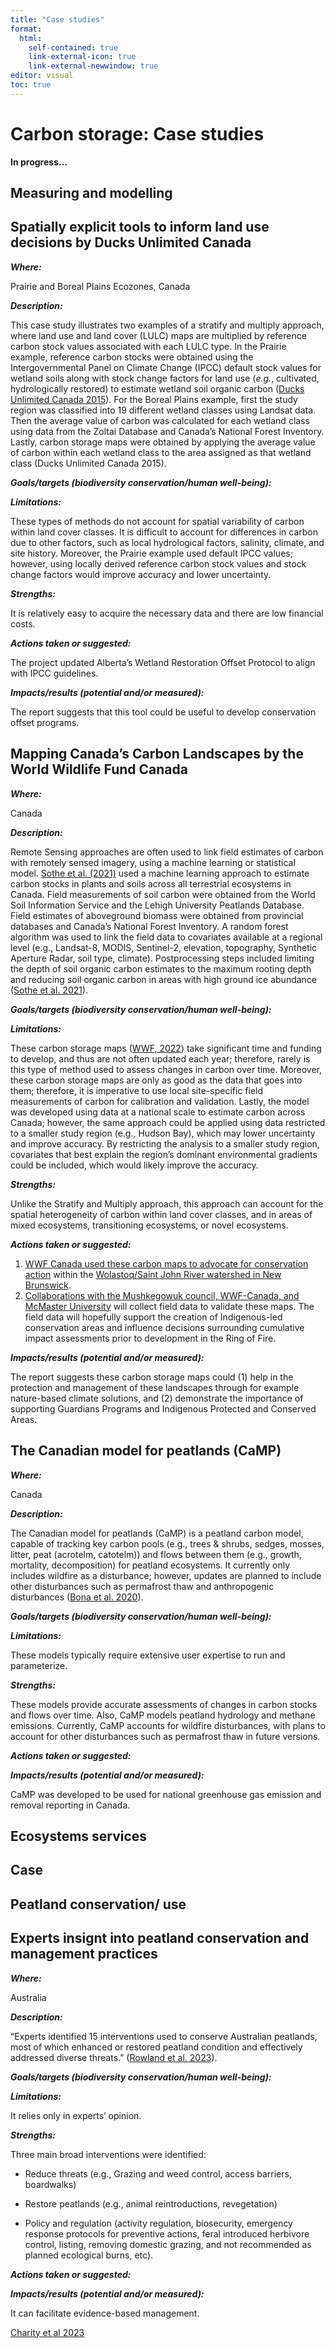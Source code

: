 ```yaml
---
title: "Case studies"
format:
  html:
    self-contained: true
    link-external-icon: true
    link-external-newwindow: true
editor: visual
toc: true
---
```


# Carbon storage: Case studies

**In progress...**

## Measuring and modelling

::: {.callout-note collapse="true"}
## Spatially explicit tools to inform land use decisions by Ducks Unlimited Canada

***Where:***

Prairie and Boreal Plains Ecozones, Canada

***Description:***

This case study illustrates two examples of a stratify and multiply approach, where land use and land cover (LULC) maps are multiplied by reference carbon stock values associated with each LULC type. In the Prairie example, reference carbon stocks were obtained using the Intergovernmental Panel on Climate Change (IPCC) default stock values for wetland soils along with stock change factors for land use (*e.g.*, cultivated, hydrologically restored) to estimate wetland soil organic carbon ([Ducks Unlimited Canada 2015](https://eralberta.ca/wp-content/uploads/2017/05/ducks-unlimited-final-report.pdf)). For the Boreal Plains example, first the study region was classified into 19 different wetland classes using Landsat data. Then the average value of carbon was calculated for each wetland class using data from the Zoltai Database and Canada's National Forest Inventory. Lastly, carbon storage maps were obtained by applying the average value of carbon within each wetland class to the area assigned as that wetland class (Ducks Unlimited Canada 2015).

***Goals/targets (biodiversity conservation/human well-being):***

***Limitations:***

These types of methods do not account for spatial variability of carbon within land cover classes. It is difficult to account for differences in carbon due to other factors, such as local hydrological factors, salinity, climate, and site history. Moreover, the Prairie example used default IPCC values; however, using locally derived reference carbon stock values and stock change factors would improve accuracy and lower uncertainty.

***Strengths:***

It is relatively easy to acquire the necessary data and there are low financial costs.

***Actions taken or suggested:***

The project updated Alberta's Wetland Restoration Offset Protocol to align with IPCC guidelines.

***Impacts/results (potential and/or measured):***

The report suggests that this tool could be useful to develop conservation offset programs.
:::

::: {.callout-note collapse="true"}
## Mapping Canada's Carbon Landscapes by the World Wildlife Fund Canada

***Where:***

Canada

***Description:***

Remote Sensing approaches are often used to link field estimates of carbon with remotely sensed imagery, using a machine learning or statistical model. [Sothe et al. (2021)](https://agupubs.onlinelibrary.wiley.com/doi/10.1029/2021GB007213) used a machine learning approach to estimate carbon stocks in plants and soils across all terrestrial ecosystems in Canada. Field measurements of soil carbon were obtained from the World Soil Information Service and the Lehigh University Peatlands Database. Field estimates of aboveground biomass were obtained from provincial databases and Canada's National Forest Inventory. A random forest algorithm was used to link the field data to covariates available at a regional level (e.g., Landsat-8, MODIS, Sentinel-2, elevation, topography, Synthetic Aperture Radar, soil type, climate). Postprocessing steps included limiting the depth of soil organic carbon estimates to the maximum rooting depth and reducing soil organic carbon in areas with high ground ice abundance ([Sothe et al. 2021](https://agupubs.onlinelibrary.wiley.com/doi/10.1029/2021GB007213)).

***Goals/targets (biodiversity conservation/human well-being):***

***Limitations:***

These carbon storage maps ([WWF, 2022](https://wwf.ca/carbonmap/)) take significant time and funding to develop, and thus are not often updated each year; therefore, rarely is this type of method used to assess changes in carbon over time. Moreover, these carbon storage maps are only as good as the data that goes into them; therefore, it is imperative to use local site-specific field measurements of carbon for calibration and validation. Lastly, the model was developed using data at a national scale to estimate carbon across Canada; however, the same approach could be applied using data restricted to a smaller study region (e.g., Hudson Bay), which may lower uncertainty and improve accuracy. By restricting the analysis to a smaller study region, covariates that best explain the region's dominant environmental gradients could be included, which would likely improve the accuracy.

***Strengths:***

Unlike the Stratify and Multiply approach, this approach can account for the spatial heterogeneity of carbon within land cover classes, and in areas of mixed ecosystems, transitioning ecosystems, or novel ecosystems.

***Actions taken or suggested:***

1.  [WWF Canada used these carbon maps to advocate for conservation action](https://wwf.ca/media-releases/new-analysis-using-canadas-carbon-map-shows-how-wildlife-conservation-also-benefits-climate/) within the [Wolastoq/Saint John River watershed in New Brunswick](https://wwf.ca/wp-content/uploads/2021/12/Advancing-Priority-Threat-Management-in-the-WolastoqSaint-John-River-Watershed-Executive-Summary.pdf).
2.  [Collaborations with the Mushkegowuk council, WWF-Canada, and McMaster University](https://wwf.ca/stories/mushkegowuk-council-carbon-peatlands-climate-change-ring-of-fire/) will collect field data to validate these maps. The field data will hopefully support the creation of Indigenous-led conservation areas and influence decisions surrounding cumulative impact assessments prior to development in the Ring of Fire.

***Impacts/results (potential and/or measured):***

The report suggests these carbon storage maps could (1) help in the protection and management of these landscapes through for example nature-based climate solutions, and (2) demonstrate the importance of supporting Guardians Programs and Indigenous Protected and Conserved Areas.
:::

::: {.callout-note collapse="true"}
## The Canadian model for peatlands (CaMP)

***Where:***

Canada

***Description:***

The Canadian model for peatlands (CaMP) is a peatland carbon model, capable of tracking key carbon pools (e.g., trees & shrubs, sedges, mosses, litter, peat (acrotelm, catotelm)) and flows between them (e.g., growth, mortality, decomposition) for peatland ecosystems. It currently only includes wildfire as a disturbance; however, updates are planned to include other disturbances such as permafrost thaw and anthropogenic disturbances ([Bona et al. 2020](https://www.sciencedirect.com/science/article/pii/S0304380020302350?via%3Dihub)).

***Goals/targets (biodiversity conservation/human well-being):***

***Limitations:***

These models typically require extensive user expertise to run and parameterize.

***Strengths:***

These models provide accurate assessments of changes in carbon stocks and flows over time. Also, CaMP models peatland hydrology and methane emissions. Currently, CaMP accounts for wildfire disturbances, with plans to account for other disturbances such as permafrost thaw in future versions.

***Actions taken or suggested:***

***Impacts/results (potential and/or measured):***

CaMP was developed to be used for national greenhouse gas emission and removal reporting in Canada.
:::

## Ecosystems services

::: {.callout-note collapse="true"}
## Case
:::

## Peatland conservation/ use

::: {.callout-note collapse="true"}
## Experts insignt into peatland conservation and management practices

***Where:***

Australia

***Description:***

"Experts identified 15 interventions used to conserve Australian peatlands, most of which enhanced or restored peatland condition and effectively addressed diverse threats." ([Rowland et al. 2023](https://conbio.onlinelibrary.wiley.com/doi/full/10.1111/cobi.14081?campaign=wolacceptedarticle)).

***Goals/targets (biodiversity conservation/human well-being):***

***Limitations:***

It relies only in experts' opinion.

***Strengths:***

Three main broad interventions were identified:

-   Reduce threats (e.g., Grazing and weed control, access barriers, boardwalks)

-   Restore peatlands (e.g., animal reintroductions, revegetation)

-   Policy and regulation (activity regulation, biosecurity, emergency response protocols for preventive actions, feral introduced herbivore control, listing, removing domestic grazing, and not recommended as planned ecological burns, etc).

***Actions taken or suggested:***

***Impacts/results (potential and/or measured):***

It can facilitate evidence-based management.
:::

[Charity et al 2023](https://www.mdpi.com/2077-0472/13/2/459)
